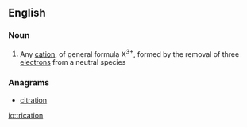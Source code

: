==English==

===Noun===
{{en-noun}}

# {{context|chemistry|lang=en}} Any [[cation]], of general formula X<sup>3+</sup>, formed by the removal of three [[electron]]s from a neutral species

===Anagrams===
* [[citration#English|citration]]

[[io:trication]]